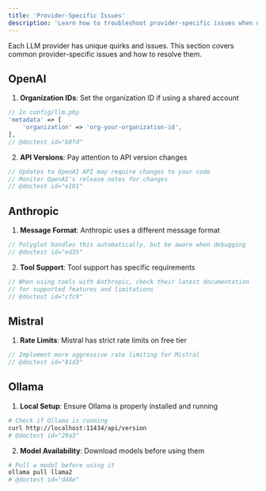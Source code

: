 ```yaml
---
title: 'Provider-Specific Issues'
description: 'Learn how to troubleshoot provider-specific issues when using Polyglot.'
---
```


Each LLM provider has unique quirks and issues. This section covers common provider-specific issues and how to resolve them.


## OpenAI

1. **Organization IDs**: Set the organization ID if using a shared account
```php
// In config/llm.php
'metadata' => [
    'organization' => 'org-your-organization-id',
],
// @doctest id="b8fd"
```

2. **API Versions**: Pay attention to API version changes
```php
// Updates to OpenAI API may require changes to your code
// Monitor OpenAI's release notes for changes
// @doctest id="e101"
```

## Anthropic

1. **Message Format**: Anthropic uses a different message format
```php
// Polyglot handles this automatically, but be aware when debugging
// @doctest id="ed35"
```

2. **Tool Support**: Tool support has specific requirements
```php
// When using tools with Anthropic, check their latest documentation
// for supported features and limitations
// @doctest id="cfc9"
```

## Mistral

1. **Rate Limits**: Mistral has strict rate limits on free tier
```php
// Implement more aggressive rate limiting for Mistral
// @doctest id="81d3"
```


## Ollama

1. **Local Setup**: Ensure Ollama is properly installed and running
```bash
# Check if Ollama is running
curl http://localhost:11434/api/version
# @doctest id="29a3"
```

2. **Model Availability**: Download models before using them
```bash
# Pull a model before using it
ollama pull llama2
# @doctest id="d48e"
```

